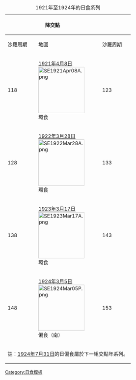 {{Lunar year eclipse set info}}

{| class="wikitable"
|+ 1921年至1924年的日食系列
!colspan=2|降交點
|rowspan=6|&nbsp;
!colspan=2|升交點
|-
!沙羅周期||地圖
!沙羅周期||地圖
|- style="text-align:center;"
|118||[[1921年4月8日日食|1921年4月8日]]<BR>[[File:SE1921Apr08A.png|150px]]<BR>環食
|123||[[1921年10月1日日食|1921年10月1日]]<BR>[[File:SE1921Oct01T.png|150px]]<BR>全食
|- style="text-align:center;"
|128||[[1922年3月28日日食|1922年3月28日]]<BR>[[File:SE1922Mar28A.png|150px]]<BR>環食
|133||[[1922年9月21日日食|1922年9月21日]]<BR>[[File:SE1922Sep21T.png|150px]]<BR>全食
|- style="text-align:center;"
|138||[[1923年3月17日日食|1923年3月17日]]<BR>[[File:SE1923Mar17A.png|150px]]<BR>環食
|143||[[1923年9月10日日食|1923年9月10日]]<BR>[[File:SE1923Sep10T.png|150px]]<BR>全食
|- style="text-align:center;"
|148||[[1924年3月5日日食|1924年3月5日]]<BR>[[File:SE1924Mar05P.png|150px]]<BR>偏食（南）
|153||[[1924年8月30日日食|1924年8月30日]]<BR>[[File:SE1924Aug30P.png|150px]]<BR>偏食（北）
|-
!colspan=5|註：[[1924年7月31日日食|1924年7月31日]]的日偏食屬於下一組交點年系列。
|}<noinclude>
[[Category:日食模板]]
</noinclude>